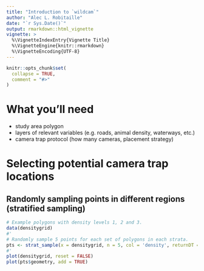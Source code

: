 ```yaml
---
title: "Introduction to `wildcam`"
author: "Alec L. Robitaille"
date: "`r Sys.Date()`"
output: rmarkdown::html_vignette
vignette: >
  %\VignetteIndexEntry{Vignette Title}
  %\VignetteEngine{knitr::rmarkdown}
  %\VignetteEncoding{UTF-8}
---
```


```r
knitr::opts_chunk$set(
  collapse = TRUE,
  comment = "#>"
)
```


# What you'll need
* study area polygon
* layers of relevant variables (e.g. roads, animal density, waterways, etc.)
* camera trap protocol (how many cameras, placement strategy)



# Selecting potential camera trap locations
## Randomly sampling points in different regions (stratified sampling)

```r
# Example polygons with density levels 1, 2 and 3.
data(densitygrid)
#'
# Randomly sample 5 points for each set of polygons in each strata.
pts <- strat_sample(x = densitygrid, n = 5, col = 'density', returnDT = FALSE)
#'
plot(densitygrid, reset = FALSE)
plot(pts$geometry, add = TRUE)

```